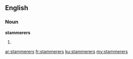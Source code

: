 ==English==

===Noun===
'''stammerers'''

# {{plural of|stammerer}}

[[ar:stammerers]]
[[fr:stammerers]]
[[ku:stammerers]]
[[my:stammerers]]